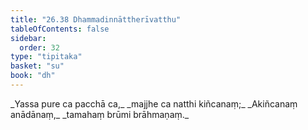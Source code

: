 ```yaml
---
title: "26.38 Dhammadinnāttherīvatthu"
tableOfContents: false
sidebar:
  order: 32
type: "tipitaka"
basket: "su"
book: "dh"
---
```



<DynamicBreadcrumb />

<Division number="422" book="dh">

<Paragraph number="450" type="verses" book="dh">
_Yassa pure ca pacchā ca,_  
_majjhe ca natthi kiñcanaṃ;_  
_Akiñcanaṃ anādānaṃ,_  
_tamahaṃ brūmi brāhmaṇaṃ._
</Paragraph>
</Division>